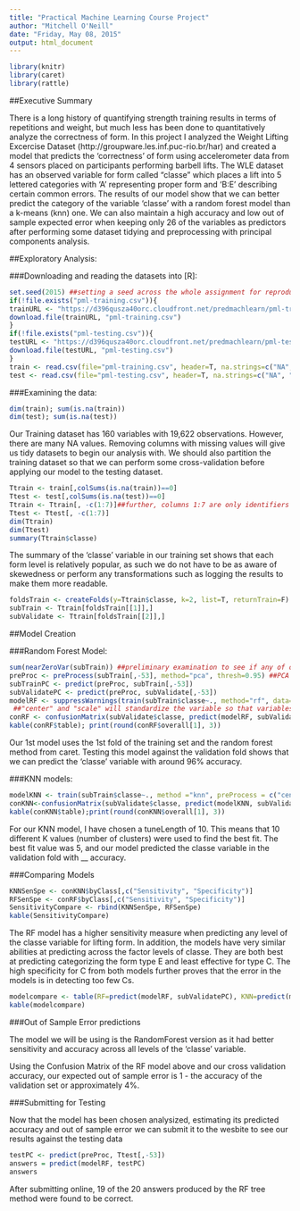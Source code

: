 ```yaml
---
title: "Practical Machine Learning Course Project"
author: "Mitchell O'Neill"
date: "Friday, May 08, 2015"
output: html_document
---
```


```r
library(knitr)
library(caret)
library(rattle)
```

##Executive Summary

There is a long history of quantifying strength training results in terms of repetitions and weight, but much less has been done to quantitatively analyze the correctness of form. In this project I  analyzed the Weight Lifting Excercise Dataset (http://groupware.les.inf.puc-rio.br/har) and created a model that predicts the 'correctness' of form using accelerometer data from 4 sensors placed on participants performing barbell lifts. The WLE dataset has an observed variable for form called "classe" which places a lift into 5 lettered categories with 'A' representing proper form and 'B:E' describing certain common errors. The results of our model show that we can better predict the category of the variable 'classe' with a random forest model than a k-means (knn) one. We can also maintain a high accuracy and low out of sample expected error when keeping only 26 of the variables as predictors after performing some dataset tidying and preprocessing with principal components analysis. 

##Exploratory Analysis:

###Downloading and reading the datasets into [R]:

```r
set.seed(2015) ##setting a seed across the whole assignment for reproducibility
if(!file.exists("pml-training.csv")){
trainURL <- "https://d396qusza40orc.cloudfront.net/predmachlearn/pml-training.csv"
download.file(trainURL, "pml-training.csv")
}
if(!file.exists("pml-testing.csv")){
testURL <- "https://d396qusza40orc.cloudfront.net/predmachlearn/pml-testing.csv"
download.file(testURL, "pml-testing.csv")
}
train <- read.csv(file="pml-training.csv", header=T, na.strings=c("NA", "")) ##NA's are entered both explicitly and as blanks in the dataset
test <- read.csv(file="pml-testing.csv", header=T, na.strings=c("NA", ""))
```

###Examining the data:

```r
dim(train); sum(is.na(train))
dim(test); sum(is.na(test)) 
```

Our Training dataset has 160 variables with 19,622 observations. However, there are many NA values. Removing columns with missing values will give us tidy datasets to begin our analysis with. We should also partition the training dataset so that we can perform some cross-validation before applying our model to the testing dataset.

```r
Ttrain <- train[,colSums(is.na(train))==0]
Ttest <- test[,colSums(is.na(test))==0]
Ttrain <- Ttrain[, -c(1:7)]##further, columns 1:7 are only identifiers not related to the accelerometer data.
Ttest <- Ttest[, -c(1:7)]
dim(Ttrain)
dim(Ttest)
summary(Ttrain$classe)
```

The summary of the 'classe' variable in our training set shows that each form level is relatively popular, as such we do not have to be as aware of skewedness or perform any transformations such as logging the results to make them more readable. 

```r
foldsTrain <- createFolds(y=Ttrain$classe, k=2, list=T, returnTrain=F) ##Partitions our training data into 2 sets
subTrain <- Ttrain[foldsTrain[[1]],]
subValidate <- Ttrain[foldsTrain[[2]],]
```

##Model Creation


###Random Forest Model: 

```r
sum(nearZeroVar(subTrain)) ##preliminary examination to see if any of our 52 predictors have no variance and can be removed
preProc <- preProcess(subTrain[,-53], method="pca", thresh=0.95) ##PCA will trim correlated variables from the dataset as long as 95% of the variation is still captured
subTrainPC <- predict(preProc, subTrain[,-53])
subValidatePC <- predict(preProc, subValidate[,-53])
modelRF <- suppressWarnings(train(subTrain$classe~., method="rf", data=subTrainPC, preProcess=c("center", "scale")))
 ##"center" and "scale" will standardize the variable so that variables with high mean and variability do not skew the data.
conRF <- confusionMatrix(subValidate$classe, predict(modelRF, subValidatePC))
kable(conRF$table); print(round(conRF$overall[1], 3))
```

Our 1st model uses the 1st fold of the training set and the random forest method from caret. Testing this model against the validation fold shows that we can predict the 'classe' variable with around 96% accuracy. 

###KNN models:

```r
modelKNN <- train(subTrain$classe~., method ="knn", preProcess = c("center", "scale"), tuneLength=10, trControl = trainControl(method = "boot"), data=subTrainPC)
conKNN<-confusionMatrix(subValidate$classe, predict(modelKNN, subValidatePC))
kable(conKNN$table);print(round(conKNN$overall[1], 3))
```

For our KNN model, I have chosen a tuneLength of 10. This means that 10 different K values (number of clusters) were used to find the best fit. The best fit value was 5, and our model predicted the classe variable in the validation fold with __ accuracy.  

###Comparing Models

```r
KNNSenSpe <- conKNN$byClass[,c("Sensitivity", "Specificity")]
RFSenSpe <- conRF$byClass[,c("Sensitivity", "Specificity")]
SensitivityCompare <- rbind(KNNSenSpe, RFSenSpe)
kable(SensitivityCompare)
```

The RF model has a higher sensitivity measure when predicting any level of the classe variable for lifting form. In addition, the models have very similar abilities at predicting across the factor levels of classe. They are both best at predicting categorizing the form type E and least effective for type C. The high specificity for C from both models further proves that the error in the models is in detecting too few Cs. 

```r
modelcompare <- table(RF=predict(modelRF, subValidatePC), KNN=predict(modelKNN, subValidatePC))
kable(modelcompare)
```

###Out of Sample Error predictions

The model we will be using is the RandomForest version as it had better sensitivity and accuracy across all levels of the 'classe' variable. 

Using the Confusion Matrix of the RF model above and our cross validation accuracy, our expected out of sample error is 1 - the accuracy of the validation set or approximately 4%.

###Submitting for Testing

Now that the model has been chosen analysized, estimating its predicted accuracy and out of sample error we can submit it to the wesbite to see our results against the testing data

```r
testPC <- predict(preProc, Ttest[,-53])
answers = predict(modelRF, testPC)
answers
```

After submitting online, 19 of the 20 answers produced by the RF tree method were found to be correct.
